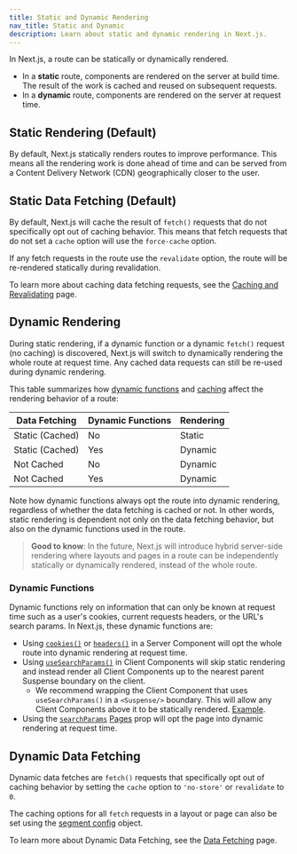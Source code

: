 ```yaml
---
title: Static and Dynamic Rendering
nav_title: Static and Dynamic
description: Learn about static and dynamic rendering in Next.js.
---
```


In Next.js, a route can be statically or dynamically rendered.

- In a **static** route, components are rendered on the server at build time. The result of the work is cached and reused on subsequent requests.
- In a **dynamic** route, components are rendered on the server at request time.

## Static Rendering (Default)

By default, Next.js statically renders routes to improve performance. This means all the rendering work is done ahead of time and can be served from a Content Delivery Network (CDN) geographically closer to the user.

## Static Data Fetching (Default)

By default, Next.js will cache the result of `fetch()` requests that do not specifically opt out of caching behavior. This means that fetch requests that do not set a `cache` option will use the `force-cache` option.

If any fetch requests in the route use the `revalidate` option, the route will be re-rendered statically during revalidation.

To learn more about caching data fetching requests, see the [Caching and Revalidating](/docs/app/building-your-application/data-fetching/caching) page.

## Dynamic Rendering

During static rendering, if a dynamic function or a dynamic `fetch()` request (no caching) is discovered, Next.js will switch to dynamically rendering the whole route at request time. Any cached data requests can still be re-used during dynamic rendering.

This table summarizes how [dynamic functions](#dynamic-functions) and [caching](#static-data-fetching-default) affect the rendering behavior of a route:

| Data Fetching   | Dynamic Functions | Rendering |
| --------------- | ----------------- | --------- |
| Static (Cached) | No                | Static    |
| Static (Cached) | Yes               | Dynamic   |
| Not Cached      | No                | Dynamic   |
| Not Cached      | Yes               | Dynamic   |

Note how dynamic functions always opt the route into dynamic rendering, regardless of whether the data fetching is cached or not. In other words, static rendering is dependent not only on the data fetching behavior, but also on the dynamic functions used in the route.

> **Good to know**: In the future, Next.js will introduce hybrid server-side rendering where layouts and pages in a route can be independently statically or dynamically rendered, instead of the whole route.

### Dynamic Functions

Dynamic functions rely on information that can only be known at request time such as a user's cookies, current requests headers, or the URL's search params. In Next.js, these dynamic functions are:

- Using [`cookies()`](/docs/app/api-reference/functions/cookies) or [`headers()`](/docs/app/api-reference/functions/headers) in a Server Component will opt the whole route into dynamic rendering at request time.
- Using [`useSearchParams()`](/docs/app/api-reference/functions/use-search-params) in Client Components will skip static rendering and instead render all Client Components up to the nearest parent Suspense boundary on the client.
  - We recommend wrapping the Client Component that uses `useSearchParams()` in a `<Suspense/>` boundary. This will allow any Client Components above it to be statically rendered. [Example](/docs/app/api-reference/functions/use-search-params#static-rendering).
- Using the [`searchParams`](/docs/app/api-reference/file-conventions/page#searchparams-optional) [Pages](/docs/app/api-reference/file-conventions/page) prop will opt the page into dynamic rendering at request time.

## Dynamic Data Fetching

Dynamic data fetches are `fetch()` requests that specifically opt out of caching behavior by setting the `cache` option to `'no-store'` or `revalidate` to `0`.

The caching options for all `fetch` requests in a layout or page can also be set using the [segment config](/docs/app/api-reference/file-conventions/route-segment-config) object.

To learn more about Dynamic Data Fetching, see the [Data Fetching](/docs/app/building-your-application/data-fetching/fetching) page.
